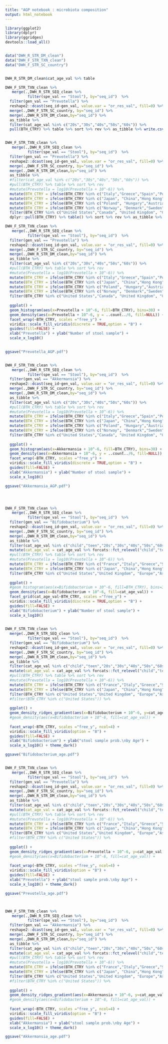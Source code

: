 ```yaml
---
title: "AGP notebook : microbiota composition"
output: html_notebook
---
```




```r
library(ggplot2)
library(dplyr)
library(ggridges)
devtools::load_all()



```


```r

data("DWH_R_STR_DM_clean")
data("DWH_F_STR_TXN_clean")
data("DWH_F_STR_SC_country")


DWH_R_STR_DM_clean$cat_age_val %>% table

```





```r

DWH_F_STR_TXN_clean %>%
   merge(.,DWH_R_STR_SEQ_clean %>%
          filter(spe_val == "Stool"), by="seq_id")  %>%
  filter(gen_val == "Prevotella") %>%
  reshape2::dcast(seq_id~gen_val, value.var = "or_res_val", fill=0) %>%
  merge(.,DWH_F_STR_SC_country, by="seq_id") %>% 
  merge(.,DWH_R_STR_DM_clean,by="seq_id") %>%
  as_tibble %>%
  filter(cat_age_val %in% c("20s","30s","40s","50s","60s")) %>%
  pull(BTH_CTRY) %>% table %>% sort %>% rev %>% as_tibble %>% write.csv2(file = "nb_ind_country_of_birth.csv")


DWH_F_STR_TXN_clean %>%
   merge(.,DWH_R_STR_SEQ_clean %>%
          filter(spe_val == "Stool"), by="seq_id")  %>%
  filter(gen_val == "Prevotella") %>%
  reshape2::dcast(seq_id~gen_val, value.var = "or_res_val", fill=0) %>%
  merge(.,DWH_F_STR_SC_country, by="seq_id") %>% 
  merge(.,DWH_R_STR_DM_clean,by="seq_id") %>%
  as_tibble %>%
  #filter(cat_age_val %in% c("20s","30s","40s","50s","60s")) %>%
  #pull(BTH_CTRY) %>% table %>% sort %>% rev
  #mutate(Prevotella = log10(Prevotella + 10^-6)) %>%
  mutate(BTH_CTRY = ifelse(BTH_CTRY %in% c("Italy","Greece","Spain","Portugal"), "South Europe",BTH_CTRY)) %>%
  mutate(BTH_CTRY = ifelse(BTH_CTRY %in% c("Japan", "China","Hong Kong","Korea, Republic of","Philippines","Taiwan, Province of China","Malaysia"), "Asia (excl. India)",BTH_CTRY)) %>%
  mutate(BTH_CTRY = ifelse(BTH_CTRY %in% c("Poland", "Hungary","Austria","Czech Republic","Bulgaria","Romania","Ukraine"), "Eastern Europe",BTH_CTRY)) %>%
  mutate(BTH_CTRY = ifelse(BTH_CTRY %in% c("Norway", "Denmark","Sweden","Iceland","Finland"), "Scandinavia",BTH_CTRY)) %>%
  filter(BTH_CTRY %in% c("United States","Canada", "United Kingdom", "Germany","India", "South Europe","Eastern Europe","Scandinavia","Asia (excl. India)")) %>%
  dplyr::pull(BTH_CTRY) %>% table() %>% sort %>% rev %>% as_tibble %>% write.csv2(file = "nb_ind_country_of_birth2.csv")


```


```r





DWH_F_STR_TXN_clean %>%
   merge(.,DWH_R_STR_SEQ_clean %>%
          filter(spe_val == "Stool"), by="seq_id")  %>%
  filter(gen_val == "Prevotella") %>%
  reshape2::dcast(seq_id~gen_val, value.var = "or_res_val", fill=0) %>%
  merge(.,DWH_F_STR_SC_country, by="seq_id") %>% 
  merge(.,DWH_R_STR_DM_clean,by="seq_id") %>%
  as_tibble %>%
  filter(cat_age_val %in% c("20s","30s","40s","50s","60s")) %>%
  #pull(BTH_CTRY) %>% table %>% sort %>% rev
  #mutate(Prevotella = log10(Prevotella + 10^-6)) %>%
  mutate(BTH_CTRY = ifelse(BTH_CTRY %in% c("Italy","Greece","Spain","Portugal"), "South Europe",BTH_CTRY)) %>%
  mutate(BTH_CTRY = ifelse(BTH_CTRY %in% c("Japan", "China","Hong Kong","Korea, Republic of","Philippines","Taiwan, Province of China","Malaysia"), "Asia (excl. India)",BTH_CTRY)) %>%
  mutate(BTH_CTRY = ifelse(BTH_CTRY %in% c("Poland", "Hungary","Austria","Czech Republic","Bulgaria","Romania","Ukraine"), "Eastern Europe",BTH_CTRY)) %>%
  mutate(BTH_CTRY = ifelse(BTH_CTRY %in% c("Norway", "Denmark","Sweden","Iceland","Finland"), "Scandinavia",BTH_CTRY)) %>%
  filter(BTH_CTRY %in% c("United States","Canada", "United Kingdom", "Germany","India", "South Europe","Eastern Europe","Scandinavia","Asia (excl. India)")) %>%
  
  ggplot() + 
  geom_histogram(aes(x=Prevotella + 10^-6, fill=BTH_CTRY), bins=30) + 
  geom_density(aes(x=Prevotella + 10^-6, y = ..count../6, fill=NULL)) +
  facet_wrap(~BTH_CTRY, scales ="free_y") +
  viridis::scale_fill_viridis(discrete = TRUE,option = "B") +
  guides(fill=FALSE) +
  xlab("Prevotella") + ylab("Number of stool sample") +
  scale_x_log10() 
 

ggsave("Prevotella_AGP.pdf")


DWH_F_STR_TXN_clean %>%
   merge(.,DWH_R_STR_SEQ_clean %>%
          filter(spe_val == "Stool"), by="seq_id")  %>%
  filter(gen_val == "Akkermansia") %>%
  reshape2::dcast(seq_id~gen_val, value.var = "or_res_val", fill=0) %>%
  merge(.,DWH_F_STR_SC_country, by="seq_id") %>% 
  merge(.,DWH_R_STR_DM_clean,by="seq_id") %>%
  as_tibble %>%
  filter(cat_age_val %in% c("20s","30s","40s","50s","60s")) %>%
  #pull(BTH_CTRY) %>% table %>% sort %>% rev
  #mutate(Prevotella = log10(Prevotella + 10^-6)) %>%
  mutate(BTH_CTRY = ifelse(BTH_CTRY %in% c("Italy","Greece","Spain","Portugal"), "South Europe",BTH_CTRY)) %>%
  mutate(BTH_CTRY = ifelse(BTH_CTRY %in% c("Japan", "China","Hong Kong","Korea, Republic of","Philippines","Taiwan, Province of China","Malaysia"), "Asia (excl. India)",BTH_CTRY)) %>%
  mutate(BTH_CTRY = ifelse(BTH_CTRY %in% c("Poland", "Hungary","Austria","Czech Republic","Bulgaria","Romania","Ukraine"), "Eastern Europe",BTH_CTRY)) %>%
  mutate(BTH_CTRY = ifelse(BTH_CTRY %in% c("Norway", "Denmark","Sweden","Iceland","Finland"), "Scandinavia",BTH_CTRY)) %>%
  filter(BTH_CTRY %in% c("United States","Canada", "United Kingdom", "Germany","India", "South Europe","Eastern Europe","Scandinavia","Asia (excl. India)")) %>%
  
  ggplot() + 
  geom_histogram(aes(x=Akkermansia + 10^-6, fill=BTH_CTRY), bins=30) + 
  geom_density(aes(x=Akkermansia + 10^-6, y = ..count../6, fill=NULL)) +
  facet_wrap(~BTH_CTRY, scales ="free_y") +
  viridis::scale_fill_viridis(discrete = TRUE,option = "B") +
  guides(fill=FALSE) +
  xlab("Akkermansia") + ylab("Number of stool sample") +
  scale_x_log10()

ggsave("Akkermansia_AGP.pdf")





```





```r



DWH_F_STR_TXN_clean %>%
   merge(.,DWH_R_STR_SEQ_clean %>%
          filter(spe_val == "Stool"), by="seq_id")  %>%
  filter(gen_val == "Bifidobacterium") %>%
  reshape2::dcast(seq_id~gen_val, value.var = "or_res_val", fill=0) %>%
  merge(.,DWH_F_STR_SC_country, by="seq_id") %>% 
  merge(.,DWH_R_STR_DM_clean,by="seq_id") %>%
  as_tibble %>%
  filter(cat_age_val %in% c("child","teen","20s","30s","40s","50s","60s","70+")) %>%
  mutate(cat_age_val = cat_age_val %>% forcats::fct_relevel("child","teen")) %>%
  #pull(BTH_CTRY) %>% table %>% sort %>% rev
  #mutate(Prevotella = log10(Prevotella + 10^-6)) %>%
  mutate(BTH_CTRY = ifelse(BTH_CTRY %in% c("France","Italy","Greece","Spain","Portugal","Poland", "Hungary","Austria","Czech Republic","Bulgaria","Romania","Ukraine","Germany","Norway", "Denmark","Sweden","Iceland","Finland"), "Europe",BTH_CTRY)) %>%
  mutate(BTH_CTRY = ifelse(BTH_CTRY %in% c("Japan", "China","Hong Kong","Korea, Republic of","Philippines","Taiwan, Province of China","Malaysia","India"), "Asia",BTH_CTRY)) %>%
  filter(BTH_CTRY %in% c("United States","United Kingdom", "Europe","Asia")) %>%
  
  ggplot() + 
  #geom_histogram(aes(x=Bifidobacterium + 10^-6, fill=BTH_CTRY), bins=30) + 
  geom_density(aes(x=Bifidobacterium + 10^-6, fill=cat_age_val)) +
  facet_grid(cat_age_val~BTH_CTRY, scales ="free_y") +
  viridis::scale_fill_viridis(discrete = TRUE,option = "B") +
  guides(fill=FALSE) +
  xlab("Bifidobacterium") + ylab("Number of stool sample") +
  scale_x_log10() 
 


```

```r

DWH_F_STR_TXN_clean %>%
  merge(.,DWH_R_STR_SEQ_clean %>%
          filter(spe_val == "Stool"), by="seq_id")  %>%
  filter(gen_val == "Bifidobacterium") %>%
  reshape2::dcast(seq_id~gen_val, value.var = "or_res_val", fill=0) %>%
  merge(.,DWH_F_STR_SC_country, by="seq_id") %>% 
  merge(.,DWH_R_STR_DM_clean,by="seq_id") %>%
  as_tibble %>%
  filter(cat_age_val %in% c("child","teen","20s","30s","40s","50s","60s","70+")) %>%
  mutate(cat_age_val = cat_age_val %>% forcats::fct_relevel("child","teen")) %>%
  #pull(BTH_CTRY) %>% table %>% sort %>% rev
  #mutate(Prevotella = log10(Prevotella + 10^-6)) %>%
  mutate(BTH_CTRY = ifelse(BTH_CTRY %in% c("France","Italy","Greece","Spain","Portugal","Poland", "Hungary","Austria","Czech Republic","Bulgaria","Romania","Ukraine","Germany","Norway", "Denmark","Sweden","Iceland","Finland"), "Europe",BTH_CTRY)) %>%
  mutate(BTH_CTRY = ifelse(BTH_CTRY %in% c("Japan", "China","Hong Kong","Korea, Republic of","Philippines","Taiwan, Province of China","Malaysia","India"), "Asia",BTH_CTRY)) %>%
  filter(BTH_CTRY %in% c("United States","United Kingdom", "Europe","Asia")) %>%
  #filter(BTH_CTRY %in% c("United States")) %>%
  
  ggplot() + 
  geom_density_ridges_gradient(aes(x=Bifidobacterium + 10^-6, y=cat_age_val, fill=..x..)) + 
  #geom_density(aes(x=Bifidobacterium + 10^-6, fill=cat_age_val)) +
  
  facet_wrap(~BTH_CTRY, scales ="free_y", ncol=4) +
  viridis::scale_fill_viridis(option = "B") +
  guides(fill=FALSE) +
  xlab("Bifidobacterium") + ylab("stool sample prob.\nby Age") +
  scale_x_log10() + theme_dark()

ggsave("Bifidobacterium_age.pdf")


DWH_F_STR_TXN_clean %>%
   merge(.,DWH_R_STR_SEQ_clean %>%
          filter(spe_val == "Stool"), by="seq_id")  %>%
  filter(gen_val == "Prevotella") %>%
  reshape2::dcast(seq_id~gen_val, value.var = "or_res_val", fill=0) %>%
  merge(.,DWH_F_STR_SC_country, by="seq_id") %>% 
  merge(.,DWH_R_STR_DM_clean,by="seq_id") %>%
  as_tibble %>%
  filter(cat_age_val %in% c("child","teen","20s","30s","40s","50s","60s","70+")) %>%
  mutate(cat_age_val = cat_age_val %>% forcats::fct_relevel("child","teen")) %>%
  #pull(BTH_CTRY) %>% table %>% sort %>% rev
  #mutate(Prevotella = log10(Prevotella + 10^-6)) %>%
  mutate(BTH_CTRY = ifelse(BTH_CTRY %in% c("France","Italy","Greece","Spain","Portugal","Poland", "Hungary","Austria","Czech Republic","Bulgaria","Romania","Ukraine","Germany","Norway", "Denmark","Sweden","Iceland","Finland"), "Europe",BTH_CTRY)) %>%
  mutate(BTH_CTRY = ifelse(BTH_CTRY %in% c("Japan", "China","Hong Kong","Korea, Republic of","Philippines","Taiwan, Province of China","Malaysia","India"), "Asia",BTH_CTRY)) %>%
  filter(BTH_CTRY %in% c("United States","United Kingdom", "Europe","Asia")) %>%
  #filter(BTH_CTRY %in% c("United States")) %>%
  
  ggplot() + 
  geom_density_ridges_gradient(aes(x=Prevotella + 10^-6, y=cat_age_val, fill=..x..)) + 
  #geom_density(aes(x=Bifidobacterium + 10^-6, fill=cat_age_val)) +
  
  facet_wrap(~BTH_CTRY, scales ="free_y", ncol=4) +
  viridis::scale_fill_viridis(option = "B") +
  guides(fill=FALSE) +
  xlab("Prevotella") + ylab("stool sample prob.\nby Age") +
  scale_x_log10() + theme_dark()

ggsave("Prevotella_age.pdf")



DWH_F_STR_TXN_clean %>%
   merge(.,DWH_R_STR_SEQ_clean %>%
          filter(spe_val == "Stool"), by="seq_id")  %>%
  filter(gen_val == "Akkermansia") %>%
  reshape2::dcast(seq_id~gen_val, value.var = "or_res_val", fill=0) %>%
  merge(.,DWH_F_STR_SC_country, by="seq_id") %>% 
  merge(.,DWH_R_STR_DM_clean,by="seq_id") %>%
  as_tibble %>%
  filter(cat_age_val %in% c("child","teen","20s","30s","40s","50s","60s","70+")) %>%
  mutate(cat_age_val = cat_age_val %>% forcats::fct_relevel("child","teen")) %>%
  #pull(BTH_CTRY) %>% table %>% sort %>% rev
  #mutate(Prevotella = log10(Prevotella + 10^-6)) %>%
  mutate(BTH_CTRY = ifelse(BTH_CTRY %in% c("France","Italy","Greece","Spain","Portugal","Poland", "Hungary","Austria","Czech Republic","Bulgaria","Romania","Ukraine","Germany","Norway", "Denmark","Sweden","Iceland","Finland"), "Europe",BTH_CTRY)) %>%
  mutate(BTH_CTRY = ifelse(BTH_CTRY %in% c("Japan", "China","Hong Kong","Korea, Republic of","Philippines","Taiwan, Province of China","Malaysia","India"), "Asia",BTH_CTRY)) %>%
  filter(BTH_CTRY %in% c("United States","United Kingdom", "Europe","Asia")) %>%
  #filter(BTH_CTRY %in% c("United States")) %>%
  
  ggplot() + 
  geom_density_ridges_gradient(aes(x=Akkermansia + 10^-6, y=cat_age_val, fill=..x..)) + 
  #geom_density(aes(x=Bifidobacterium + 10^-6, fill=cat_age_val)) +
  
  facet_wrap(~BTH_CTRY, scales ="free_y", ncol=4) +
  viridis::scale_fill_viridis(option = "B") +
  guides(fill=FALSE) +
  xlab("Akkermansia") + ylab("stool sample prob.\nby Age") +
  scale_x_log10() + theme_dark()

ggsave("Akkermansia_age.pdf")






```




